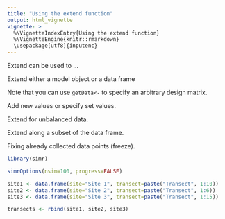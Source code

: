```yaml
---
title: "Using the extend function"
output: html_vignette
vignette: >
  %\VignetteIndexEntry{Using the extend function}
  %\VignetteEngine{knitr::rmarkdown}
  \usepackage[utf8]{inputenc}
---
```


Extend can be used to ...

Extend either a model object or a data frame

Note that you can use `getData<-` to specify an arbitrary design matrix.


Add new values or specify set values.

Extend for unbalanced data.

Extend along a subset of the data frame.


Fixing already collected data points (freeze).


```r
library(simr)
```

```r
simrOptions(nsim=100, progress=FALSE)
```




```r
site1 <- data.frame(site="Site 1", transect=paste("Transect", 1:10))
site2 <- data.frame(site="Site 2", transect=paste("Transect", 1:6))
site3 <- data.frame(site="Site 3", transect=paste("Transect", 1:15))

transects <- rbind(site1, site2, site3)
```



